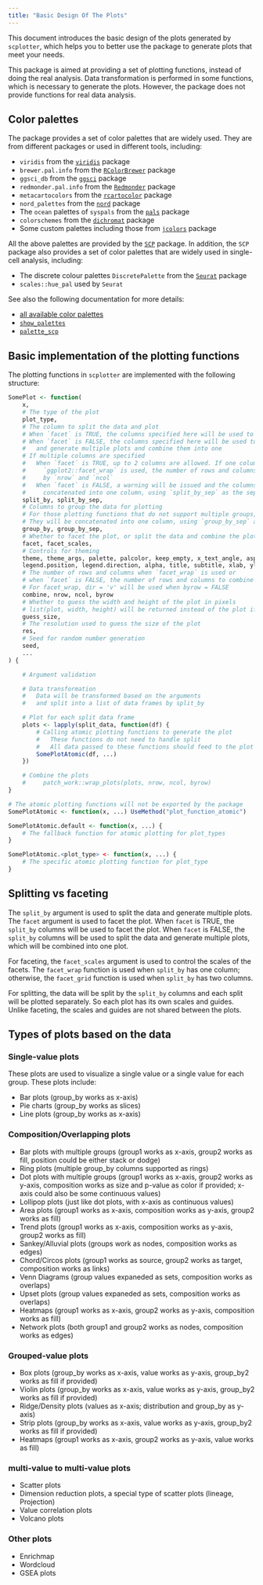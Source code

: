 ```yaml
---
title: "Basic Design Of The Plots"
---
```


This document introduces the basic design of the plots generated by `scplotter`, which helps you to better use the package to generate plots that meet your needs.

This package is aimed at providing a set of plotting functions, instead of doing the real analysis. Data transformation is performed in some functions, which is necessary to generate the plots. However, the package does not provide functions for real data analysis.

## Color palettes

The package provides a set of color palettes that are widely used. They are from different packages or used in different tools, including:

- `viridis` from the [`viridis`][1] package
- `brewer.pal.info` from the [`RColorBrewer`][2] package
- `ggsci_db` from the [`ggsci`][3] package
- `redmonder.pal.info` from the [`Redmonder`][4] package
- `metacartocolors` from the [`rcartocolor`][5] package
- `nord_palettes` from the [`nord`][6] package
- The `ocean` palettes of `syspals` from the [`pals`][7] package
- `colorschemes` from the [`dichromat`][8] package
- Some custom palettes including those from [`jcolors`][9] package

All the above palettes are provided by the [`SCP`][10] package. In addition, the `SCP` package also provides a set of color palettes that are widely used in single-cell analysis, including:

- The discrete colour palettes `DiscretePalette` from the [`Seurat`][11] package
- `scales::hue_pal` used by `Seurat`

[1]: https://cran.r-project.org/package=viridis
[2]: https://cran.r-project.org/package=RColorBrewer
[3]: https://cran.r-project.org/package=ggsci
[4]: https://cran.r-project.org/package=Redmonder
[5]: https://cran.r-project.org/package=rcartocolor
[6]: https://cran.r-project.org/package=nord
[7]: https://cran.r-project.org/package=pals
[8]: https://cran.r-project.org/package=dichromat
[9]: https://cran.r-project.org/package=jcolors
[10]: https://zhanghao-njmu.github.io/SCP/index.html
[11]: https://cran.r-project.org/package=Seurat

See also the following documentation for more details:

- [all available color palettes](../all-available-palettes.html)
- [`show_palettes`](../reference/show_palettes.html)
- [`palette_scp`](../reference/palette_scp.html)

## Basic implementation of the plotting functions

The plotting functions in `scplotter` are implemented with the following structure:

```r
SomePlot <- function(
    x,
    # The type of the plot
    plot_type,
    # The column to split the data and plot
    # When `facet` is TRUE, the columns specified here will be used to facet the plot
    # When `facet` is FALSE, the columns specified here will be used to split the data
    #   and generate multiple plots and combine them into one
    # If multiple columns are specified
    #   When `facet` is TRUE, up to 2 columns are allowed. If one column,
    #     `ggplot2::facet_wrap` is used, the number of rows and columns is determined
    #     by `nrow` and `ncol`
    #   When `facet` is FALSE, a warning will be issued and the columns will be
    #     concatenated into one column, using `split_by_sep` as the separator
    split_by, split_by_sep,
    # Columns to group the data for plotting
    # For those plotting functions that do not support multiple groups,
    # They will be concatenated into one column, using `group_by_sep` as the separator
    group_by, group_by_sep,
    # Whether to facet the plot, or split the data and combine the plots
    facet, facet_scales,
    # Controls for theming
    theme, theme_args, palette, palcolor, keep_empty, x_text_angle, aspect.ratio,
    legend.position, legend.direction, alpha, title, subtitle, xlab, ylab,
    # The number of rows and columns when `facet_wrap` is used or
    # when `facet` is FALSE, the number of rows and columns to combine the plots
    # For facet_wrap, dir = 'v' will be used when byrow = FALSE
    combine, nrow, ncol, byrow
    # Whether to guess the width and height of the plot in pixels
    # list(plot, width, height) will be returned instead of the plot if TRUE
    guess_size,
    # The resolution used to guess the size of the plot
    res,
    # Seed for random number generation
    seed,
    ...
) {

    # Argument validation

    # Data transformation
    #   Data will be transformed based on the arguments
    #   and split into a list of data frames by split_by

    # Plot for each split data frame
    plots <- lapply(split_data, function(df) {
        # Calling atomic plotting functions to generate the plot
        #   These functions do not need to handle split
        #   All data passed to these functions should feed to the plot
        SomePlotAtomic(df, ...)
    })

    # Combine the plots
    #     patch_work::wrap_plots(plots, nrow, ncol, byrow)
}

# The atomic plotting functions will not be exported by the package
SomePlotAtomic <- function(x, ...) UseMethod("plot_function_atomic")

SomePlotAtomic.default <- function(x, ...) {
    # The fallback function for atomic plotting for plot_types
}

SomePlotAtomic.<plot_type> <- function(x, ...) {
    # The specific atomic plotting function for plot_type
}
```

## Splitting vs faceting

The `split_by` argument is used to split the data and generate multiple plots. The `facet` argument is used to facet the plot. When `facet` is TRUE, the `split_by` columns will be used to facet the plot. When `facet` is FALSE, the `split_by` columns will be used to split the data and generate multiple plots, which will be combined into one plot.

For faceting, the `facet_scales` argument is used to control the scales of the facets. The `facet_wrap` function is used when `split_by` has one column; otherwise, the `facet_grid` function is used when `split_by` has two columns.

For splitting, the data will be split by the `split_by` columns and each split will be plotted separately. So each plot has its own scales and guides. Unlike faceting, the scales and guides are not shared between the plots.

## Types of plots based on the data

### Single-value plots

These plots are used to visualize a single value or a single value for each group.
These plots include:

- Bar plots (group_by works as x-axis)
- Pie charts (group_by works as slices)
- Line plots (group_by works as x-axis)

### Composition/Overlapping plots

- Bar plots with multiple groups (group1 works as x-axis, group2 works as fill, position could be either stack or dodge)
- Ring plots (multiple group_by columns supported as rings)
- Dot plots with multiple groups (group1 works as x-axis, group2 works as y-axis, composition works as size and p-value as color if provided; x-axis could also be some continuous values)
- Lollipop plots (just like dot plots, with x-axis as continuous values)
- Area plots (group1 works as x-axis, composition works as y-axis, group2 works as fill)
- Trend plots (group1 works as x-axis, composition works as y-axis, group2 works as fill)
- Sankey/Alluvial plots (groups work as nodes, composition works as edges)
- Chord/Circos plots (group1 works as source, group2 works as target, composition works as links)
- Venn Diagrams (group values expaneded as sets, composition works as overlaps)
- Upset plots (group values expaneded as sets, composition works as overlaps)
- Heatmaps (group1 works as x-axis, group2 works as y-axis, composition works as fill)
- Network plots (both group1 and group2 works as nodes, composition works as edges)

### Grouped-value plots

- Box plots (group_by works as x-axis, value works as y-axis, group_by2 works as fill if provided)
- Violin plots (group_by works as x-axis, value works as y-axis, group_by2 works as fill if provided)
- Ridge/Density plots (values as x-axis; distribution and group_by as y-axis)
- Strip plots (group_by works as x-axis, value works as y-axis, group_by2 works as fill if provided)
- Heatmaps (group1 works as x-axis, group2 works as y-axis, value works as fill)

### multi-value to multi-value plots

- Scatter plots
- Dimension reduction plots, a special type of scatter plots (lineage, Projection)
- Value correlation plots
- Volcano plots

### Other plots

- Enrichmap
- Wordcloud
- GSEA plots

